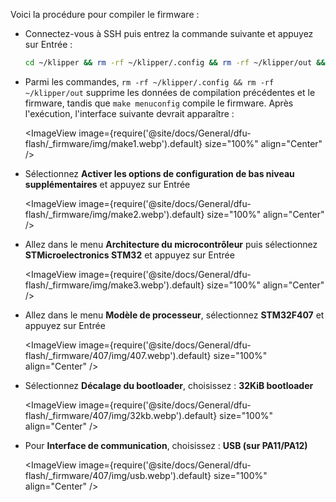 Voici la procédure pour compiler le firmware :
* Connectez-vous à SSH puis entrez la commande suivante et appuyez sur Entrée :

    ```bash
    cd ~/klipper && rm -rf ~/klipper/.config && rm -rf ~/klipper/out && make menuconfig
    ```

* Parmi les commandes, `rm -rf ~/klipper/.config && rm -rf ~/klipper/out` supprime les données de compilation précédentes et le firmware, tandis que `make menuconfig` compile le firmware. Après l'exécution, l'interface suivante devrait apparaître :

    <ImageView image={require('@site/docs/General/dfu-flash/_firmware/img/make1.webp').default} size="100%" align="Center" />

* Sélectionnez **Activer les options de configuration de bas niveau supplémentaires** et appuyez sur Entrée

    <ImageView image={require('@site/docs/General/dfu-flash/_firmware/img/make2.webp').default} size="100%" align="Center" />

* Allez dans le menu **Architecture du microcontrôleur** puis sélectionnez **STMicroelectronics STM32** et appuyez sur Entrée

    <ImageView image={require('@site/docs/General/dfu-flash/_firmware/img/make3.webp').default} size="100%" align="Center" />

* Allez dans le menu **Modèle de processeur**, sélectionnez **STM32F407** et appuyez sur Entrée

    <ImageView image={require('@site/docs/General/dfu-flash/_firmware/407/img/407.webp').default} size="100%" align="Center" />

* Sélectionnez **Décalage du bootloader**, choisissez : **32KiB bootloader**

    <ImageView image={require('@site/docs/General/dfu-flash/_firmware/407/img/32kb.webp').default} size="100%" align="Center" />

* Pour **Interface de communication**, choisissez : **USB (sur PA11/PA12)**

    <ImageView image={require('@site/docs/General/dfu-flash/_firmware/407/img/usb.webp').default} size="100%" align="Center" />